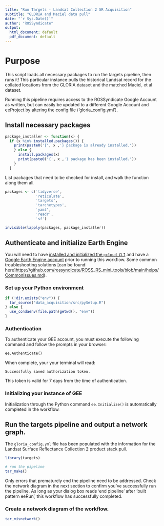 ```yaml
---
title: "Run Targets - Landsat Collection 2 SR Acquisition"
subtitle: "GLORIA and Maciel data pull"
date: "`r Sys.Date()`"
author: "ROSSyndicate"
output:
  html_document: default
  pdf_document: default
---
```


# Purpose

This script loads all necessary packages to run the targets pipeline, then runs it! This particular instance pulls the historical Landsat record for the collated locations from the GLORIA dataset and the matched Maciel, et al dataset.

Running this pipeline requires access to the ROSSyndicate Google Account as written, but can easily be updated to a different Google Account and eeProject by altering the config file ('gloria_config.yml').

## Install necessary packages

```r
package_installer <- function(x) {
  if (x %in% installed.packages()) {
    print(paste0('{', x ,'} package is already installed.'))
    } else {
      install.packages(x)
      print(paste0('{', x ,'} package has been installed.'))
    }
  }
```

List packages that need to be checked for install, and walk the function along them all.

```r
packages <- c('tidyverse',
              'reticulate',
              'targets',
              'tarchetypes',
              'yaml',
              'readr',
              'sf')

invisible(lapply(packages, package_installer))
```

## Authenticate and initialize Earth Engine

You will need to have [installed and initialized the `gcloud CLI`](https://cloud.google.com/sdk/docs/install) and have a [Google Earth Engine account](https://code.earthengine.google.com/register) prior to running this workflow. Some common troubleshooting solutions [can be found here]<https://github.com/rossyndicate/ROSS_RS_mini_tools/blob/main/helps/CommonIssues.md>).

### Set up your Python environment

```r
if (!dir.exists("env")) {
  tar_source("data_acquisition/src/pySetup.R")
} else {
  use_condaenv(file.path(getwd(), "env"))
}
```

### Authentication

To authenticate your GEE account, you must execute the following command and follow the prompts in your browser:

```python
ee.Authenticate()
```

When complete, your your terminal will read:

`Successfully saved authorization token.`

This token is valid for 7 days from the time of authentication.

### Initializing your instance of GEE

Initialization through the Python command `ee.Initialize()` is automatically completed in the workflow.

## Run the targets pipeline and output a network graph.

The `gloria_config.yml` file has been populated with the information for the Landsat Surface Reflectance Collection 2 product stack pull.

```r
library(targets)

# run the pipeline
tar_make()
```

Only errors that prematurely end the pipeline need to be addressed. Check the network diagram in the next section to confirm you've successfully run the pipeline. As long as your dialog box reads 'end pipeline' after 'built pattern eeRun', this workflow has successfully completed.

### Create a network diagram of the workflow.

```r
tar_visnetwork()
```
